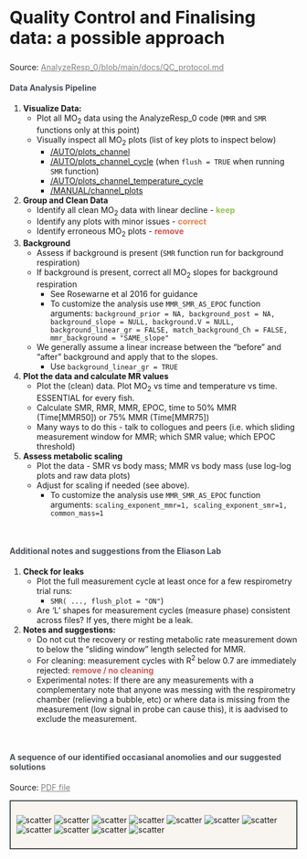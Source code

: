 
<div class="page-header">
<h2 style="font-size: 30px; text-align:left;">Quality Control and Finalising data: a possible approach</h2>
  <p>Source: <a href = "https://github.com/kraskura/AnalyzeResp_0/blob/main/docs/QC_protocol.md" style = "color:gray;">AnalyzeResp_0/blob/main/docs/QC_protocol.md</a></p>
</div>


<h4 style="color:#495057; font-weight: bold;  text-align: left">Data Analysis Pipeline</h4>
 
1. **Visualize Data:**
    - Plot all MO~2~ data using the AnalyzeResp_0 code (`MMR` and `SMR` functions only at this point)
    - Visually inspect all MO~2~ plots (list of key plots to inspect below)
        + [/AUTO/plots_channel](https://github.com/kraskura/AnalyzeResp_0/tree/main/Test/AUTO/plots_channel)
        + [/AUTO/plots_channel_cycle](https://github.com/kraskura/AnalyzeResp_0/tree/main/Test/AUTO/plots_channel_cycle) (when `flush = TRUE` when running `SMR` function)
        + [/AUTO/plots_channel_temperature_cycle](https://github.com/kraskura/AnalyzeResp_0/tree/main/Test/AUTO/plots_channel_temperature_cycle)
        + [/MANUAL/channel_plots](https://github.com/kraskura/AnalyzeResp_0/tree/main/Test/MANUAL/channel_plots)

2. **Group and Clean Data** 
    - Identify all clean MO~2~ data with linear decline - <span style = "color: #93c54b; font-weight: bold;" >keep</span>
    - Identify any plots with minor issues - <span style = "color: #f47c3c; font-weight: bold;" >correct</span>
    - Identify erroneous MO~2~ plots - <span style = "color: #d9534f; font-weight: bold;" >remove</span>

3. **Background**
    - Assess if background is present (`SMR` function run for background respiration)
    - If background is present, correct all MO~2~ slopes for background respiration 
        + See Rosewarne et al 2016 for guidance
        + To customize the analysis use `MMR_SMR_AS_EPOC` function arguments: `background_prior = NA, background_post = NA, background_slope = NULL, background.V = NULL, background_linear_gr = FALSE, match_background_Ch = FALSE, mmr_background = "SAME_slope"`
    - We generally assume a linear increase between the “before” and “after” background and apply that to the slopes.
        + Use `background_linear_gr = TRUE`

4. **Plot the data and calculate MR values**
    - Plot the (clean) data. Plot MO~2~ vs time and temperature vs time. ESSENTIAL for every fish.
    - Calculate SMR, RMR, MMR, EPOC, time to 50% MMR (Time[MMR50]) or 75% MMR (Time[MMR75]) 
    - Many ways to do this - talk to collogues and peers (i.e. which sliding measurement window for MMR; which SMR value; which EPOC threshold)

5. **Assess metabolic scaling**
    - Plot the data - SMR vs body mass; MMR vs body mass (use log-log plots and raw data plots)
    - Adjust for scaling if needed (see above).
        + To customize the analysis use `MMR_SMR_AS_EPOC` function arguments: `scaling_exponent_mmr=1, scaling_exponent_smr=1, common_mass=1`

<br>
<h4 style="color:#495057; font-weight: bold;  text-align: left">Additional notes and suggestions from the Eliason Lab</h4>

1. **Check for leaks**
    - Plot the full measurement cycle at least once for a few respirometry trial runs: 
         + `SMR( ..., flush_plot = "ON"`)
    - Are 'L' shapes for measurement cycles (measure phase) consistent across files? If yes, there might be a leak. 

2. **Notes and suggestions:** 
    - Do not cut the recovery or resting metabolic rate measurement down to below the “sliding window” length selected for MMR.
    - For cleaning: measurement cycles with R^2^ below 0.7 are immediately rejected: <span style = "color: #d9534f; font-weight: bold;" >remove / no cleaning</span>
    - Experimental notes: If there are any measurements with a complementary note that anyone was messing with the respirometry chamber (relieving a bubble, etc) or where data is missing from the measurement (low signal in probe can cause this), it is aadvised to exclude the measurement. 

<br>
<h4 style="color:#495057; font-weight: bold;  text-align: left"> A sequence of our identified occasianal anomolies and our suggested solutions</h4>
<p>Source: <a href = "https://github.com/kraskura/AnalyzeResp_0/blob/main/docs/files/resources/qc_Eliason_lab.pdf" style = "color:gray;">PDF file</a></p>

<div style="background-color: #f8f5f0;  border: 2px solid #484f4f; padding: 10px">

<img src= "./files/resources/qc_Eliason_lab/slide5.png" alt="scatter"></img>
<img src= "./files/resources/qc_Eliason_lab/slide6.png" alt="scatter"></img>
<img src= "./files/resources/qc_Eliason_lab/slide7.png" alt="scatter"></img>
<img src= "./files/resources/qc_Eliason_lab/slide8.png" alt="scatter"></img>
<img src= "./files/resources/qc_Eliason_lab/slide9.png" alt="scatter"></img>
<img src= "./files/resources/qc_Eliason_lab/slide10.png" alt="scatter"></img>
<img src= "./files/resources/qc_Eliason_lab/slide11.png" alt="scatter"></img>
<img src= "./files/resources/qc_Eliason_lab/slide12.png" alt="scatter"></img>
<img src= "./files/resources/qc_Eliason_lab/slide13.png" alt="scatter"></img>
<img src= "./files/resources/qc_Eliason_lab/slide14.png" alt="scatter"></img>
<img src= "./files/resources/qc_Eliason_lab/slide15.png" alt="scatter"></img>


</div>
